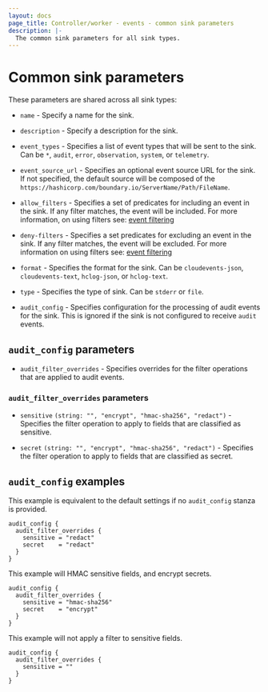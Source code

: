 ```yaml
---
layout: docs
page_title: Controller/worker - events - common sink parameters
description: |-
  The common sink parameters for all sink types.
---
```


# Common sink parameters

These parameters are shared across all sink types:

- `name` - Specify a name for the sink.

- `description` - Specify a description for the sink.

- `event_types` - Specifies a list of event types that will be sent to the sink.
  Can be `*`, `audit`, `error`, `observation`, `system`, or `telemetry`.

- `event_source_url` - Specifies an optional event source URL for the sink. If
  not specified, the default source will be composed of the
  `https://hashicorp.com/boundary.io/ServerName/Path/FileName`.

- `allow_filters` - Specifies a set of predicates for including an event in the
  sink. If any filter matches, the event will be included. For more information,
  on using filters see: [event filtering](/boundary/docs/concepts/filtering/events)

- `deny-filters` - Specifies a set predicates for excluding an event in the
  sink. If any filter matches, the event will be excluded. For more information
  on using filters see: [event filtering](/boundary/docs/concepts/filtering/events)

- `format` - Specifies the format for the sink. Can be `cloudevents-json`,
  `cloudevents-text`, `hclog-json`, or `hclog-text`.

- `type` - Specifies the type of sink.  Can be `stderr` or `file`.

- `audit_config` - Specifies configuration for the processing of audit events
    for the sink. This is ignored if the sink is not configured to receive
    `audit` events.

## `audit_config` parameters

- `audit_filter_overrides` - Specifies overrides for the filter operations that
    are applied to audit events.

### `audit_filter_overrides` parameters

- `sensitive` `(string: "", "encrypt", "hmac-sha256", "redact")` - Specifies
    the filter operation to apply to fields that are classified as sensitive.

- `secret` `(string: "", "encrypt", "hmac-sha256", "redact")` - Specifies
    the filter operation to apply to fields that are classified as secret.

## `audit_config` examples

This example is equivalent to the default settings if no `audit_config` stanza
is provided.

```hcl
audit_config {
  audit_filter_overrides {
    sensitive = "redact"
    secret    = "redact"
  }
}
```

This example will HMAC sensitive fields, and encrypt secrets.

```hcl
audit_config {
  audit_filter_overrides {
    sensitive = "hmac-sha256"
    secret    = "encrypt"
  }
}
```

This example will not apply a filter to sensitive fields.

```hcl
audit_config {
  audit_filter_overrides {
    sensitive = ""
  }
}
```
